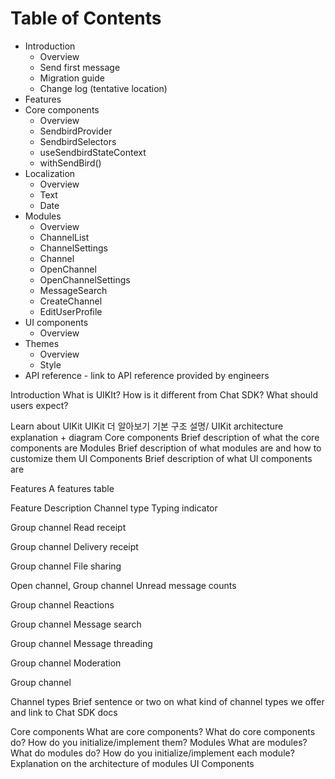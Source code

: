 # Table of Contents

* Introduction
  * Overview
  * Send first message
  * Migration guide
  * Change log (tentative location)
* Features
* Core components
  * Overview
  * SendbirdProvider
  * SendbirdSelectors
  * useSendbirdStateContext
  * withSendBird()
* Localization
  * Overview
  * Text
  * Date
* Modules
  * Overview
  * ChannelList
  * ChannelSettings
  * Channel
  * OpenChannel
  * OpenChannelSettings
  * MessageSearch
  * CreateChannel
  * EditUserProfile
* UI components
  * Overview
* Themes
  * Overview
  * Style
* API reference - link to API reference provided by engineers

Introduction
What is UIKIt?
How is it different from Chat SDK?
What should users expect?

Learn about UIKit
UIKit 더 알아보기
기본 구조 설명/ UIKit architecture explanation + diagram
Core components
Brief description of what the core components are
Modules
Brief description of what modules are and how to customize them
UI Components
Brief description of what UI components are

Features
A features table

Feature
Description
Channel type
Typing indicator


Group channel
Read receipt


Group channel
Delivery receipt


Group channel
File sharing


Open channel, Group channel
Unread message counts


Group channel
Reactions


Group channel
Message search


Group channel
Message threading


Group channel
Moderation


Group channel


Channel types
Brief sentence or two on what kind of channel types we offer and link to Chat SDK docs

Core components
What are core components?
What do core components do? How do you initialize/implement them? 
Modules
What are modules?
What do modules do? How do you initialize/implement each module?
Explanation on the architecture of modules
UI Components
